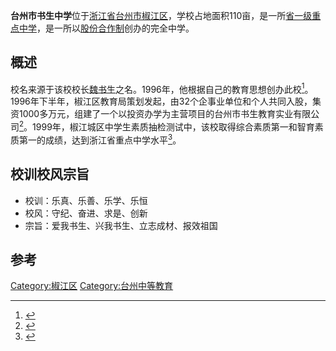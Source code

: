 '''台州市书生中学'''位于[[浙江省|浙江省]][[台州市|台州市]][[椒江区|椒江区]]，学校占地面积110亩，是一所[[省一级重点中学|省一级重点中学]]，是一所以[[股份合作制|股份合作制]]创办的完全中学。

==概述 ==
校名来源于该校校长[[魏书生|魏书生]]之名。1996年，他根据自己的教育思想创办此校<ref>{{Cite book|title=做最好的校长 中小学学校管理实务|last=吴恒山编|first=|publisher=桂林：[[漓江出版社|漓江出版社]]|year=2012.06|isbn=978-7-5407-5685-7|location=|pages=286}}</ref>。1996年下半年，椒江区教育局策划发起，由32个企事业单位和个人共同入股，集资1000多万元，组建了一个以投资办学为主营项目的台州市书生教育实业有限公司<ref>{{Cite book|title=民办教育法治理论与实践|last=湛中乐主编|first=|publisher=北京：[[中国法制出版社|中国法制出版社]]|year=2016.04|isbn=978-7-5093-7470-2|location=|pages=426}}</ref>。1999年，椒江城区中学生素质抽检测试中，该校取得综合素质第一和智育素质第一的成绩，达到浙江省重点中学水平<ref>{{Cite book|title=草根经济与民主政治|last=房宁主编|first=|publisher=北京：[[社会科学文献出版社|社会科学文献出版社]]|year=2008.11|isbn=978-7-5097-0434-9|location=|pages=62}}</ref>。

== 校训校风宗旨 ==
*校训：乐真、乐善、乐学、乐恒
*校风：守纪、奋进、求是、创新
*宗旨：爱我书生、兴我书生、立志成材、报效祖国

==参考==
{{reflist}}
[[Category:椒江区|Category:椒江区]]
[[Category:台州中等教育|Category:台州中等教育]]